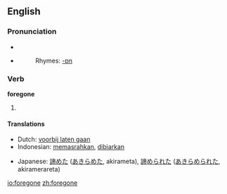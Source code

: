 ==English==

===Pronunciation===
*{{IPA|/'forgɔn/}}
*{{audio|en-us-foregone.ogg|Audio (US)}}
*:Rhymes: [[Rhymes:English:-ɒn|-ɒn]]

===Verb===
'''foregone'''

# {{past participle of|[[forego]]}}

====Translations====
{{trans-top|past participle of forego}}
*Dutch: [[voorbij laten gaan]]
*Indonesian: [[pasrah|memasrahkan]], [[biar|dibiarkan]]
{{trans-mid}}
*Japanese: [[諦めた]] ([[あきらめた]], akirameta), [[諦められた]] ([[あきらめられた]], akiramerareta)
{{trans-bottom}}

[[io:foregone]]
[[zh:foregone]]